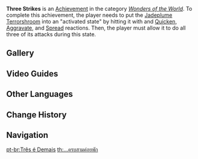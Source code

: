 {{Achievement Infobox
|title        = 
|id           = 82133
|order id     = 2133
|category     = Wonders of the World
|description  = Witness the three powerful abilities used by the activated [[Jadeplume Terrorshroom]].
|requirements = Activate the Jadeplume Terrorshroom with Electro, then witness its Feather Spreading, Furious Charge, and Rapid Pecks attacks.
|primogems    = 5
|tracking     = 
|topic        = Jadeplume Terrorshroom
|hidden       = 1
|type         = Boss
}}
'''Three Strikes''' is an [[Achievement]] in the category ''[[Wonders of the World]]''. To complete this achievement, the player needs to put the [[Jadeplume Terrorshroom]] into an "activated state" by hitting it with {{Electro}} and [[Quicken]], [[Aggravate]], and [[Spread]] reactions. Then, the player must allow it to do all three of its attacks during this state.
<!--
==Gameplay Notes==

==Trivia==
-->
==Gallery==
{{Preview
|size=300px

|file1=Jadeplume Terrorshroom Feather Spreading
|caption1=Feather Spreading

|file2=Jadeplume Terrorshroom Furious Charge
|caption2=Furious Charge

|file3=Jadeplume Terrorshroom Rapid Pecks
|caption3=Rapid Pecks
}}

==Video Guides==
{{EVT
|video1   = EeRPVbeHFsI
|caption1 = "Three Strikes" Achievement Guide

|video2   = https://youtu.be/Cl9Agz39ncI
|caption2 = Hidden Achievement Sumeru: Three Strikes
}}

==Other Languages==
{{Other Languages
|en      = Three Strikes
|zhs     = …三而竭？
|zhs_rm  = ...Sān Ér Jié?
|zht     = …三而竭？
|zht_rm  = ...Sān Ér Jié?
|zh_tl   = 
|ja      = …三振？
|ja_rm   = ...Sanshin?
|ja_tl   = ...Strikeout?
|ko      = …세 개가 끝?
|ko_rm   = ...Se Gaega Kkuet?
|ko_tl   = ...Only Three?
|es      = A la tercera va la rendición
|es_tl   = Third One's a Knockout
|fr      = Jamais deux sans trois&nbsp;?
|fr_tl   = Never Two Without Three?
|ru      = Три удара
|ru_tl   = Three Strikes
|th      = ...ครบสามค่อยพัก?
|th_rm   = 
|th_tl   = 
|vi      = ...Ba Lần Kiệt Quệ?
|vi_tl   = 
|de      = ...&nbsp;Was kommt nach drei?
|de_tl   = ...What Comes After Three?
|id      = Tiga Pukulan?
|id_tl   = Three Hits?
|pt      = Três é Demais
|pt_tl   = Three Is Too Much
|tr      = Üç Darbe
|tr_tl   = 
|it      = Tre colpi
|it_tl   = 
}}

==Change History==
{{Change History|3.0}}
<!--
==References==
{{Reflist}}
-->
==Navigation==
{{Achievement Navbox}}

[[pt-br:Três é Demais]]
[[th:...ครบสามค่อยพัก]]